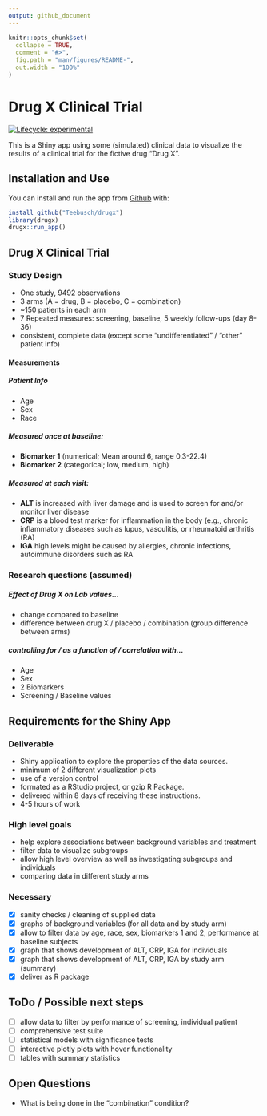 ```yaml
---
output: github_document
---
```


<!-- README.md is generated from README.Rmd. Please edit that file -->

```r
knitr::opts_chunk$set(
  collapse = TRUE,
  comment = "#>",
  fig.path = "man/figures/README-",
  out.width = "100%"
)
```

# Drug X Clinical Trial

<!-- badges: start -->
[![Lifecycle: experimental](https://img.shields.io/badge/lifecycle-experimental-orange.svg)](https://www.tidyverse.org/lifecycle/#experimental)
<!-- badges: end -->

This is a Shiny app using some (simulated) clinical data to visualize the results of a clinical trial for the fictive drug "Drug X".

## Installation and Use

You can install and run the app from [Github](https://github.com/teebusch/drugx) with:

``` r
install_github("Teebusch/drugx")
library(drugx)
drugx::run_app()
```

## Drug X Clinical Trial 

### Study Design

- One study, 9492 observations
- 3 arms (A = drug, B = placebo, C = combination)
- ~150 patients in each arm
- 7 Repeated measures: screening, baseline, 5 weekly follow-ups (day 8-36)
- consistent, complete data (except some "undifferentiated" / "other" patient info)

#### Measurements

##### Patient Info

- Age
- Sex
- Race

##### Measured once at baseline:

- **Biomarker 1** (numerical; Mean around 6, range 0.3-22.4)
- **Biomarker 2** (categorical; low, medium, high)

##### Measured at each visit:

- **ALT** is increased with liver damage and is used to screen for and/or monitor liver disease
- **CRP** is a blood test marker for inflammation in the body (e.g., chronic inflammatory diseases such as lupus, vasculitis, or rheumatoid arthritis (RA)
- **IGA** high levels might be caused by allergies, chronic infections, autoimmune disorders such as RA


### Research questions (assumed)

##### Effect of Drug X on Lab values...

- change compared to baseline
- difference between drug X / placebo / combination (group difference between arms)

##### controlling for / as a function of / correlation with...

- Age
- Sex
- 2 Biomarkers
- Screening / Baseline values

## Requirements for the Shiny App 

### Deliverable

- Shiny application to explore the properties of the data sources.
- minimum of 2 different visualization plots
- use of a version control 
- formated as a RStudio project, or gzip R Package.
- delivered within 8 days of receiving these instructions.
- 4-5 hours of work

### High level goals

- help explore associations between background variables and treatment
- filter data to visualize subgroups
- allow high level overview as well as investigating subgroups and individuals
- comparing data in different study arms

### Necessary

- [x] sanity checks / cleaning of supplied data
- [x] graphs of background variables (for all data and by study arm)
- [x] allow to filter data by age, race, sex, biomarkers 1 and 2, performance at baseline
subjects
- [x] graph that shows development of ALT, CRP, IGA for individuals 
- [x] graph that shows development of ALT, CRP, IGA by study arm (summary)
- [x] deliver as R package

## ToDo / Possible next steps

- [ ] allow data to filter by performance of screening, individual patient
- [ ] comprehensive test suite 
- [ ] statistical models with significance tests
- [ ] interactive plotly plots with hover functionality
- [ ] tables with summary statistics


## Open Questions

- What is being done in the "combination" condition?

